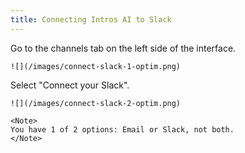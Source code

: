 ```yaml
---
title: Connecting Intros AI to Slack
---
```


<Steps>
  <Step title="Channels">
    Go to the channels tab on the left side of the interface.

    ![](/images/connect-slack-1-optim.png)
  </Step>
  <Step title="Connect your Slack">
    Select "Connect your Slack".

    ![](/images/connect-slack-2-optim.png)

    <Note>
    You have 1 of 2 options: Email or Slack, not both.
    </Note>
  </Step>
</Steps>
